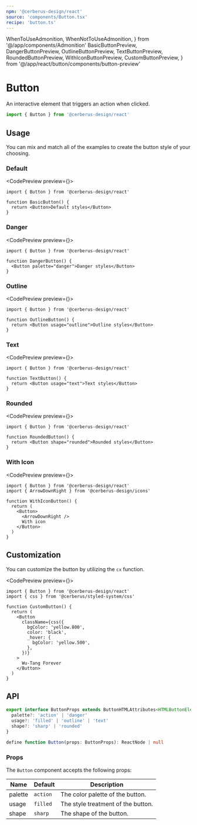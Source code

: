 ```yaml
---
npm: '@cerberus-design/react'
source: 'components/Button.tsx'
recipe: 'button.ts'
---
```


  WhenToUseAdmonition,
  WhenNotToUseAdmonition,
} from '@/app/components/Admonition'
  BasicButtonPreview,
  DangerButtonPreview,
  OutlineButtonPreview,
  TextButtonPreview,
  RoundedButtonPreview,
  WithIconButtonPreview,
  CustomButtonPreview,
} from '@/app/react/button/components/button-preview'

# Button

An interactive element that triggers an action when clicked.

```ts
import { Button } from '@cerberus-design/react'
```

<WhenToUseAdmonition description="When you need to allow the user to trigger and action." />

## Usage

You can mix and match all of the examples to create the button style of your choosing.

<WhenNotToUseAdmonition description="When you need to provide a way for the user to navigate somewhere - use a Link, TextLink, or NavMenu." />

### Default

<CodePreview preview={<BasicButtonPreview />}>
```tsx title="button.tsx"
import { Button } from '@cerberus-design/react'

function BasicButton() {
  return <Button>Default styles</Button>
}
```
</CodePreview>

<WhenToUseAdmonition description="When you need high priority actions or actions that are the only item on screen." />

### Danger

<CodePreview preview={<DangerButtonPreview />}>
```tsx title="button.tsx"
import { Button } from '@cerberus-design/react'

function DangerButton() {
  <Button palette="danger">Danger styles</Button>
}
```
</CodePreview>

<WhenToUseAdmonition description="When you need to display a high impact destructive action such as deleting items or other places where a destructive action is the priority in the UI." />

### Outline

<CodePreview preview={<OutlineButtonPreview />}>
```tsx title="button.tsx"
import { Button } from '@cerberus-design/react'

function OutlineButton() {
  return <Button usage="outline">Outline styles</Button>
}
```
</CodePreview>

<WhenToUseAdmonition description="When you need medium priority actions or a secondary action to a primary button." />

### Text

<CodePreview preview={<TextButtonPreview />}>
```tsx title="button.tsx"
import { Button } from '@cerberus-design/react'

function TextButton() {
  return <Button usage="text">Text styles</Button>
}
```
</CodePreview>

<WhenToUseAdmonition description="When you need lower priority actions such as that might be used for triggering more options." />

### Rounded

<CodePreview preview={<RoundedButtonPreview />}>
```tsx title="button.tsx"
import { Button } from '@cerberus-design/react'

function RoundedButton() {
  return <Button shape="rounded">Rounded styles</Button>
}
```
</CodePreview>

<WhenToUseAdmonition description="When you need an alternative button shape (i.e. admin portal, etc.)." />

### With Icon

<CodePreview preview={<WithIconButtonPreview />}>
```tsx title="button.tsx"
import { Button } from '@cerberus-design/react'
import { ArrowDownRight } from '@cerberus-design/icons'

function WithIconButton() {
  return (
    <Button>
      <ArrowDownRight />
      With icon
    </Button>
  )
}
```
</CodePreview>

## Customization

You can customize the button by utilizing the `cx` function.

<CodePreview preview={<CustomButtonPreview />}>
```tsx title="button.tsx"
import { Button } from '@cerberus-design/react'
import { css } from '@cerberus/styled-system/css'

function CustomButton() {
  return (
    <Button
      className={css({
        bgColor: 'yellow.800',
        color: 'black',
        _hover: {
          bgColor: 'yellow.500',
        },
      })}
    >
      Wu-Tang Forever
    </Button>
  )
}
```
</CodePreview>

## API

```ts showLineNumbers=false
export interface ButtonProps extends ButtonHTMLAttributes<HTMLButtonElement> {
  palette?: 'action' | 'danger'
  usage?: 'filled' | 'outline' | 'text'
  shape?: 'sharp' | 'rounded'
}

define function Button(props: ButtonProps): ReactNode | null
````

### Props

The `Button` component accepts the following props:

| Name     | Default | Description                                                   |
| -------- | ------- | ------------------------------------------------------------- |
| palette     | `action`   | The color palette of the button. |
| usage | `filled`    | The style treatment of the button.    |
| shape | `sharp`    | The shape of the button.               |
